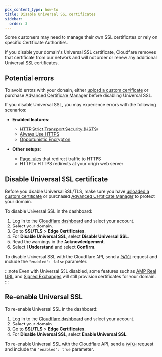 ```yaml
---
pcx_content_type: how-to
title: Disable Universal SSL certificates
sidebar:
  order: 3
---
```



Some customers may need to manage their own SSL certificates or rely on specific Certificate Authorities.

If you disable your domain's Universal SSL certificate, Cloudflare removes that certificate from our network and will not order or renew any additional Universal SSL certificates.

## Potential errors

To avoid errors with your domain, either [upload a custom certificate](/ssl/edge-certificates/custom-certificates/) or purchase [Advanced Certificate Manager](/ssl/edge-certificates/advanced-certificate-manager/) before disabling Universal SSL.

If you disable Universal SSL, you may experience errors with the following scenarios:

- **Enabled features**:

  - [HTTP Strict Transport Security (HSTS)](/ssl/edge-certificates/additional-options/http-strict-transport-security/)
  - [Always Use HTTPS](/ssl/edge-certificates/additional-options/always-use-https/)
  - [Opportunistic Encryption](/ssl/edge-certificates/additional-options/opportunistic-encryption/)

- **Other setups**:

  - [Page rules](/rules/page-rules/) that redirect traffic to HTTPS
  - HTTP to HTTPS redirects at your origin web server

## Disable Universal SSL certificate

Before you disable Universal SSL/TLS, make sure you have [uploaded a custom certificate](/ssl/edge-certificates/custom-certificates/) or purchased [Advanced Certificate Manager](/ssl/edge-certificates/advanced-certificate-manager/) to protect your domain.

<Tabs syncKey="dashPlusAPI"> <TabItem label="Dashboard">

To disable Universal SSL in the dashboard:

1. Log in to the [Cloudflare dashboard](https://dash.cloudflare.com/login) and select your account.
2. Select your domain.
3. Go to **SSL/TLS** > **Edge Certificates**.
4. For **Disable Universal SSL**, select **Disable Universal SSL**.
5. Read the warnings in the **Acknowledgement**.
6. Select **I Understand** and select **Confirm**.

</TabItem> <TabItem label="API">

To disable Universal SSL with the Cloudflare API, send a [`PATCH`](/api/operations/universal-ssl-settings-for-a-zone-edit-universal-ssl-settings) request and include the `"enabled": false` parameter.

</TabItem> </Tabs>

:::note
Even with Universal SSL disabled, some features such as [AMP Real URL](/speed/optimization/other/amp-real-url/) and [Signed Exchanges](/speed/optimization/other/signed-exchanges/) will still provision certificates for your domain.
:::

## Re-enable Universal SSL

<Tabs syncKey="dashPlusAPI"> <TabItem label="Dashboard">

To re-enable Universal SSL in the dashboard:

1. Log in to the [Cloudflare dashboard](https://dash.cloudflare.com/login) and select your account.
2. Select your domain.
3. Go to **SSL/TLS** > **Edge Certificates**.
4. For **Disable Universal SSL**, select **Enable Universal SSL**.

</TabItem> <TabItem label="API">

To re-enable Universal SSL with the Cloudflare API, send a [`PATCH`](/api/operations/universal-ssl-settings-for-a-zone-edit-universal-ssl-settings) request and include the `"enabled": true` parameter.

</TabItem> </Tabs>
